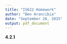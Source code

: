 ```yaml
---
title: "IS622 Homework"
author: "Ben Arancibia"
date: "September 26, 2015"
output: pdf_document
---
```


__4.2.1__